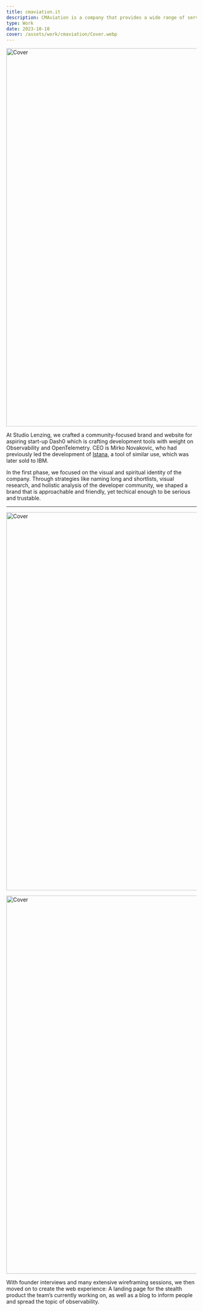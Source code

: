```yaml
---
title: cmaviation.it
description: CMAviation is a company that provides a wide range of services in the field of aviation, including Areonautical Training, Consulting, and Aircraft Management.
type: Work
date: 2023-10-10
cover: /assets/work/cmaviation/Cover.webp
---
```


<Image
  src="/assets/work/cmaviation/Cover.webp"
  width="4000"
  height="1000"
  alt="Cover"
/>

At Studio Lenzing, we crafted a community-focused brand and website for aspiring start-up Dash0 which is crafting development tools with weight on Observability and OpenTelemetry. CEO is Mirko Novakovic, who had previously led the development of [Istana](https://github.com/tailwindcss/typography/blob/master/README.md), a tool of similar use, which was later sold to IBM.

In the first phase, we focused on the visual and spiritual identity of the company. Through strategies like naming long and shortlists, visual research, and holistic analysis of the developer community, we shaped a brand that is approachable and friendly, yet techical enough to be serious and trustable.

---

<Image
  src="/assets/work/cmaviation/Home.webp"
  width="4000"
  height="1000"
  alt="Cover"
/>

<Image
  src="/assets/work/cmaviation/Course.webp"
  width="4000"
  height="1000"
  alt="Cover"
/>

With founder interviews and many extensive wireframing sessions, we then moved on to create the web experience: A landing page for the stealth product the team’s currently working on, as well as a blog to inform people and spread the topic of observability.
